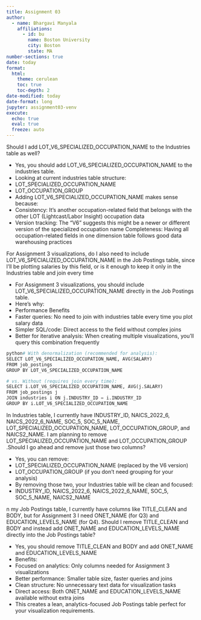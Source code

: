 ```yaml
---
title: Assignment 03
author:
  - name: Bhargavi Manyala
    affiliations:
      - id: bu
        name: Boston University
        city: Boston
        state: MA
number-sections: true
date: today
format:
  html:
    theme: cerulean
    toc: true
    toc-depth: 2
date-modified: today
date-format: long
jupyter: assignment03-venv
execute:
  echo: true
  eval: true
  freeze: auto
---
```


::: {.callout}
Should I add LOT_V6_SPECIALIZED_OCCUPATION_NAME to the Industries table as well?
:::

* Yes, you should add LOT_V6_SPECIALIZED_OCCUPATION_NAME to the industries table.
* Looking at current industries table structure:
* LOT_SPECIALIZED_OCCUPATION_NAME
* LOT_OCCUPATION_GROUP
* Adding LOT_V6_SPECIALIZED_OCCUPATION_NAME makes sense because:
* Consistency: It's another occupation-related field that belongs with the other LOT (Lightcast/Labor Insight) occupation data
* Version tracking: The "V6" suggests this might be a newer or different version of the specialized occupation name
Completeness: Having all occupation-related fields in one dimension table follows good data warehousing practices


::: {.callout}
For Assignment 3 visualizations, do I also need to include LOT_V6_SPECIALIZED_OCCUPATION_NAME in the Job Postings table, since I’ll be plotting salaries by this field, or is it enough to keep it only in the Industries table and join every time
:::

* For Assignment 3 visualizations, you should include LOT_V6_SPECIALIZED_OCCUPATION_NAME directly in the Job Postings table.
* Here's why:
* Performance Benefits
* Faster queries: No need to join with industries table every time you plot salary data
* Simpler SQL/code: Direct access to the field without complex joins
* Better for iterative analysis: When creating multiple visualizations, you'll query this combination frequently

```python
python# With denormalization (recommended for analysis):
SELECT LOT_V6_SPECIALIZED_OCCUPATION_NAME, AVG(SALARY) 
FROM job_postings 
GROUP BY LOT_V6_SPECIALIZED_OCCUPATION_NAME

# vs. Without (requires join every time):
SELECT i.LOT_V6_SPECIALIZED_OCCUPATION_NAME, AVG(j.SALARY)
FROM job_postings j
JOIN industries i ON j.INDUSTRY_ID = i.INDUSTRY_ID
GROUP BY i.LOT_V6_SPECIALIZED_OCCUPATION_NAME

```

::: {.callout}
In Industries table, I currently have INDUSTRY_ID, NAICS_2022_6, NAICS_2022_6_NAME, SOC_5, SOC_5_NAME, LOT_SPECIALIZED_OCCUPATION_NAME, LOT_OCCUPATION_GROUP, and NAICS2_NAME. I am planning to remove LOT_SPECIALIZED_OCCUPATION_NAME and LOT_OCCUPATION_GROUP .Should I go ahead and remove just those two columns?
:::

* Yes, you can remove:
* LOT_SPECIALIZED_OCCUPATION_NAME (replaced by the V6 version)
* LOT_OCCUPATION_GROUP (if you don't need grouping for your analysis)
* By removing those two, your Industries table will be clean and focused:
* INDUSTRY_ID, NAICS_2022_6, NAICS_2022_6_NAME, SOC_5, SOC_5_NAME, NAICS2_NAME

::: {.callout}
n my Job Postings table, I currently have columns like TITLE_CLEAN and BODY, but for Assignment 3 I need ONET_NAME (for Q3) and EDUCATION_LEVELS_NAME (for Q4). Should I remove TITLE_CLEAN and BODY and instead add ONET_NAME and EDUCATION_LEVELS_NAME directly into the Job Postings table?
:::

* Yes, you should remove TITLE_CLEAN and BODY and add ONET_NAME and EDUCATION_LEVELS_NAME
* Benefits:
* Focused on analytics: Only columns needed for Assignment 3 visualizations
* Better performance: Smaller table size, faster queries and joins
* Clean structure: No unnecessary text data for visualization tasks
* Direct access: Both ONET_NAME and EDUCATION_LEVELS_NAME available without extra joins
* This creates a lean, analytics-focused Job Postings table perfect for your visualization requirements.